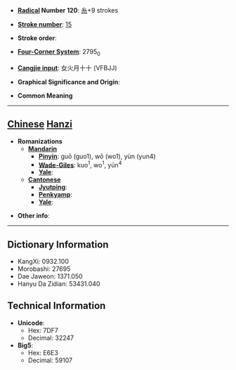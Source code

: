 * '''[[Wiktionary:Chinese radical index| Radical]] Number 120''': [[Wiktionary:Chinese radical index 糸|糸]]+9 strokes

* '''[[Wiktionary:Chinese total strokes index|Stroke number]]''': [[Wiktionary:Chinese total strokes index 15|15]]

* '''Stroke order''': 

* '''[[Wiktionary:Chinese four corner index|Four-Corner System]]''': 2795<sub>0</sub>

* '''[[Wiktionary:Chinese Cangjie index|Cangjie input]]''': 女火月十十 (VFBJJ)

* '''Graphical Significance and Origin''': 

* '''Common Meaning'''

----

== [[Chinese]] [[Hanzi]] ==

* '''Romanizations'''
** '''[[Mandarin]]'''
*** '''[[Pinyin]]''': guō (guo1), wō (wo1), yùn (yun4)
*** '''[[Wade-Giles]]''': kuo<sup>1</sup>, wo<sup>1</sup>, yün<sup>4</sup>
*** '''[[Yale]]''': 
** '''[[Cantonese]]'''
*** '''[[Jyutping]]''':
*** '''[[Penkyamp]]''': 
*** '''[[Yale]]''': 

* '''Other info''': 

----

== Dictionary Information ==

* KangXi: 0932.100
* Morobashi: 27695
* Dae Jaweon: 1371.050
* Hanyu Da Zidian: 53431.040

== Technical Information ==

* '''Unicode''':
** Hex: 7DF7
** Decimal: 32247
* '''Big5''':
** Hex: E6E3
** Decimal: 59107